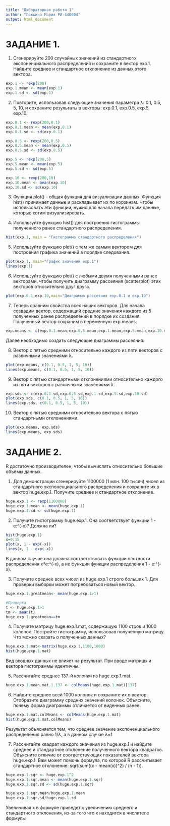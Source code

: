 ```yaml
---
title: "Лабораторная работа 1"
author: "Ложкина Мария РИ-440004"
output: html_document
---
```


# ЗАДАНИЕ 1.

1. Сгенерируйте 200 случайных значений из стандартного экспоненциального распределения и сохраните в вектор exp.1. Найдите среднее и стандартное отклонение из данных этого вектора.
```r
exp.1 <- rexp(200)
exp.1.mean <- mean(exp.1)
exp.1.sd <- sd(exp.1)
```

2. Повторите, использовав следующие значения параметра λ: 0.1, 0.5, 5, 10, и сохраните результаты в векторы: exp.0.1, exp.0.5, exp.5, exp.10.
```r
exp.0.1 <- rexp(200,0.1)
exp.0.1.mean <- mean(exp.0.1)
exp.0.1.sd <- sd(exp.0.1)

exp.0.5 <- rexp(200,0.5)
exp.0.5.mean <- mean(exp.0.5)
exp.0.5.sd <- sd(exp.0.5)

exp.5 <- rexp(200,5)
exp.5.mean <- mean(exp.5)
exp.5.sd <- sd(exp.5)

exp.10 <- rexp(200,10)
exp.10.mean <- mean(exp.10)
exp.10.sd <- sd(exp.10)
```

3. Функция plot() - общая функция для визуализации данных. Функция hist() принимает данные и раскладывает их по корзинам. Чтобы использовать эти функции, нужно для начала передать им данные, которые хотим визуализировать.

4. Используйте функцию hist() для построения гистограммы полученного ранее стандартного распределения.
```r
hist(exp.1, main = "Гистограмма стандартного распределения")
```

5. Используйте функцию plot() с тем же самым вектором для построения графика значений в порядке следования.
```r
plot(exp.1, main="График значений exp.1")
lines(exp.1)
```

6. Используйте функцию plot() с любыми двумя полученными ранее векторами, чтобы получить диаграмму рассеяния (scatterplot) этих векторов относительно друг друга.
```r
plot(exp.0.1,exp.10,main="Диаграмма рассеяния exp.0.1 и exp.10")
```

7. Теперь сравним свойства всех наших векторов. Для начала создадим вектор, содержащий средние значения каждого из 5 полученных ранее распределений в порядке их создания. Полученный вектор сохраним в переменную exp.means.
```r
exp.means <- c(exp.0.1.mean,exp.0.5.mean,exp.1.mean,exp.5.mean,exp.10.mean)
```

Далее необходимо создать следующие диаграммы рассеяния:

8. Вектор с пятью средними относительно каждого из пяти векторов с различными значениями λ.
```r
plot(exp.means, c(0.1, 0.5, 1, 5, 10))
lines(exp.means, c(0.1, 0.5, 1, 5, 10))
```

9. Вектор с пятью стандартными отклонениями относительно каждого из пяти векторов с различными значениями λ.
```r
exp.sds <- c(exp.0.1.sd,exp.0.5.sd,exp.1.sd,exp.5.sd,exp.10.sd)
plot(exp.sds, c(0.1, 0.5, 1, 5, 10))
lines(exp.sds, c(0.1, 0.5, 1, 5, 10))
```

10. Вектор с пятью средними относительно вектора с пятью стандартными отклонениями.
```r
plot(exp.means, exp.sds)
lines(exp.means, exp.sds)
```

# ЗАДАНИЕ 2.

R достаточно производителен, чтобы вычислять относительно большие объёмы данных.

1. Для демонстрации сгенерируйте 1100000 (1 млн. 100 тысяч) чисел из стандартного экспоненциального распределения и сохраните их в вектор huge.exp.1. Получите среднее и стандартное отклонение.
```r
huge.exp.1 <- rexp(1100000)
huge.exp.1.mean <- mean(huge.exp.1)
huge.exp.1.sd <- sd(huge.exp.1)
```

2. Получите гистограмму huge.exp.1. Она соответствует функции 1 - e:^(-x)? Должна ли?
```r
hist(huge.exp.1)
x=0:15
plot(x, 1 - exp(-x))
lines(x, 1 - exp(-x))
```

В данном случае она должна соответствовать функции плотности распределения x*e:^(-x), а не функции функции распределения 1 - e:^(-x).


3. Получите среднее всех чисел из huge.exp.1 строго больших 1. Для проверки выборки может потребоваться новый вектор.
```r
huge.exp.1.greatmean<- mean(huge.exp.1>1)

#Проверка
t <- huge.exp.1>1
tm <- mean(t)
huge.exp.1.greatmean==tm
```

4. Получите матрицу huge.exp.1.mat, содержащую 1100 строк и 1000 колонок. Постройте гистограмму, использовав полученную матрицу. Что можно сказать о полученных данных?
```r
huge.exp.1.mat<-matrix(huge.exp.1,1100,1000)
hist(huge.exp.1.mat)
```

Вид входных данных не влияет на результат. При вводе матрицы и вектора гистограммы идентичны.

5. Рассчитайте среднее 137-й колонки из huge.exp.1.mat.
```r
huge.exp.1.mean.mat.1.137 <- colMeans(huge.exp.1.mat)[137]
```

6. Найдите среднее всей 1000 колонок и сохраните их в вектор. Отобразите диаграмму средних значений колонок. Объясните, почему форма диаграммы отличается от виденных ранее.
```r
huge.exp.1.mat.colMeans <- colMeans(huge.exp.1.mat)
hist(huge.exp.1.mat.colMeans)
```

Результат объясняется тем, что среднее значение экспоненциального распределения равно 1/λ, а в данном случае λ=1

7. Рассчитайте квадрат каждого значения из huge.exp.1 и найдите среднее и стандартное отклонение полученного вектора квадратов. Объясните отличие от соответствующих показателей вектора huge.exp.1. Вам может помочь формула, по которой R рассчитывает стандартное отклонение: sqrt(sum((x - mean(x))^2) / (n - 1)).
```r
huge.exp.1.sqr <- huge.exp.1^2
huge.exp.1.sqr.mean <- mean(huge.exp.1.sqr)
huge.exp.1.sqr.sd <- sd(huge.exp.1.sqr)

huge.exp.1.sqr.mean/huge.exp.1.mean
huge.exp.1.sqr.sd/huge.exp.1.sd
```

Увеличивая х в формуле приведет к увеличению среднего и стандартного отклонения, из-за того что х находится в числителе формулы
